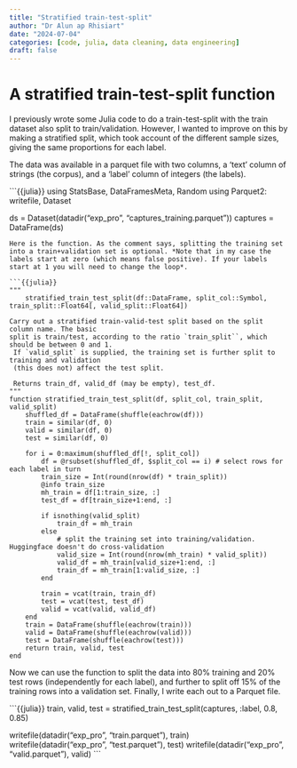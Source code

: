 ```yaml
---
title: "Stratified train-test-split"
author: "Dr Alun ap Rhisiart"
date: "2024-07-04"
categories: [code, julia, data cleaning, data engineering]
draft: false
---
```


# A stratified train-test-split function
I previously wrote some Julia code to do a train-test-split with the train dataset also split to train/validation. However, I wanted to improve on this by making a stratified split, which took account of the different sample sizes, giving the same proportions for each label.

The data was available in a parquet file with two columns, a 'text' column of strings (the corpus), and a 'label' column of integers (the labels). 

```{{julia}}
using StatsBase, DataFramesMeta, Random
using Parquet2: writefile, Dataset

ds = Dataset(datadir("exp_pro", "captures_training.parquet"))
captures = DataFrame(ds)
```
Here is the function. As the comment says, splitting the training set into a train+validation set is optional. *Note that in my case the labels start at zero (which means false positive). If your labels start at 1 you will need to change the loop*.

```{{julia}}
"""
    stratified_train_test_split(df::DataFrame, split_col::Symbol, train_split::Float64[, valid_split::Float64])

Carry out a stratified train-valid-test split based on the split column name. The basic
split is train/test, according to the ratio `train_split``, which should be between 0 and 1.
 If `valid_split` is supplied, the training set is further split to training and validation 
 (this does not) affect the test split.

 Returns train_df, valid_df (may be empty), test_df.
"""
function stratified_train_test_split(df, split_col, train_split, valid_split)
    shuffled_df = DataFrame(shuffle(eachrow(df)))
    train = similar(df, 0)
    valid = similar(df, 0)
    test = similar(df, 0)

    for i = 0:maximum(shuffled_df[!, split_col])
        df = @rsubset(shuffled_df, $split_col == i) # select rows for each label in turn
        train_size = Int(round(nrow(df) * train_split))
        @info train_size
        mh_train = df[1:train_size, :]
        test_df = df[train_size+1:end, :]

        if isnothing(valid_split)
            train_df = mh_train
        else
            # split the training set into training/validation. Huggingface doesn't do cross-validation
            valid_size = Int(round(nrow(mh_train) * valid_split))
            valid_df = mh_train[valid_size+1:end, :]
            train_df = mh_train[1:valid_size, :]
        end

        train = vcat(train, train_df)
        test = vcat(test, test_df)
        valid = vcat(valid, valid_df)
    end
    train = DataFrame(shuffle(eachrow(train)))
    valid = DataFrame(shuffle(eachrow(valid)))
    test = DataFrame(shuffle(eachrow(test)))
    return train, valid, test
end
```
Now we can use the function to split the data into 80% training and 20% test rows (independently for each label), and further to split off 15% of the training rows into a validation set. Finally, I write each out to a Parquet file.

```{{julia}}
train, valid, test = stratified_train_test_split(captures, :label, 0.8, 0.85)

writefile(datadir("exp_pro", "train.parquet"), train)
writefile(datadir("exp_pro", "test.parquet"), test)
writefile(datadir("exp_pro", "valid.parquet"), valid)
```
